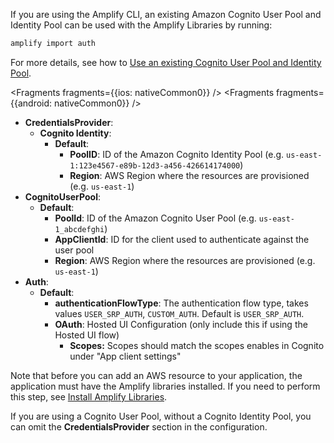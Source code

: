 
If you are using the Amplify CLI, an existing Amazon Cognito User Pool and Identity Pool can be used with the Amplify Libraries by running:

```bash
amplify import auth
```

For more details, see how to [Use an existing Cognito User Pool and Identity Pool](/cli/auth/import).


<Fragments fragments={{ios: nativeCommon0}} />
<Fragments fragments={{android: nativeCommon0}} />

- **CredentialsProvider**:
  - **Cognito Identity**:
    - **Default**:
      - **PoolID**: ID of the Amazon Cognito Identity Pool (e.g. `us-east-1:123e4567-e89b-12d3-a456-426614174000`)
      - **Region**: AWS Region where the resources are provisioned (e.g. `us-east-1`)
- **CognitoUserPool**:
  - **Default**:
    - **PoolId**: ID of the Amazon Cognito User Pool (e.g. `us-east-1_abcdefghi`)
    - **AppClientId**: ID for the client used to authenticate against the user pool
    - **Region**: AWS Region where the resources are provisioned (e.g. `us-east-1`)
- **Auth**:
  - **Default**:
    - **authenticationFlowType**: The authentication flow type, takes values `USER_SRP_AUTH`, `CUSTOM_AUTH`. Default is `USER_SRP_AUTH`.
    - **OAuth**: Hosted UI Configuration (only include this if using the Hosted UI flow)
      - **Scopes:** Scopes should match the scopes enables in Cognito under "App client settings"
    
Note that before you can add an AWS resource to your application, the application must have the Amplify libraries installed. If you need to perform this step, see [Install Amplify Libraries](/lib-v1/project-setup/create-application#n2-install-amplify-libraries). 

If you are using a Cognito User Pool, without a Cognito Identity Pool, you can omit the **CredentialsProvider** section in the configuration.
